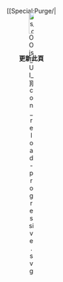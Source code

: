 <div class="messagebox noprint" style="display: table; position: relative; width: auto; height: auto; text-align: center; padding: 0; -webkit-user-select: none; -moz-user-select: none; -ms-user-select: none; user-select: none; {{#switch:{{lc:{{{1}}}}}|center=margin: auto; |right=float: right; margin: 0 0 5px; |#default=float: left; margin: 0 0 5px; }}"><!--
--><div style="position: absolute; top: 0; left: 0; right: 0; margin: 0; padding: 10px; ">[[File:OOjs UI icon reload-progressive.svg|50px|alt=|link=]]</div><!--
-->[[Special:Purge/{{FULLPAGENAME}}|<div style="position: relative; top: 0; left: 0; right: 0; bottom: 0; margin: 0; padding: 60px 10px 10px; ">'''更新此頁'''</div>]]
</div><noinclude>
{{Documentation}}</noinclude>
